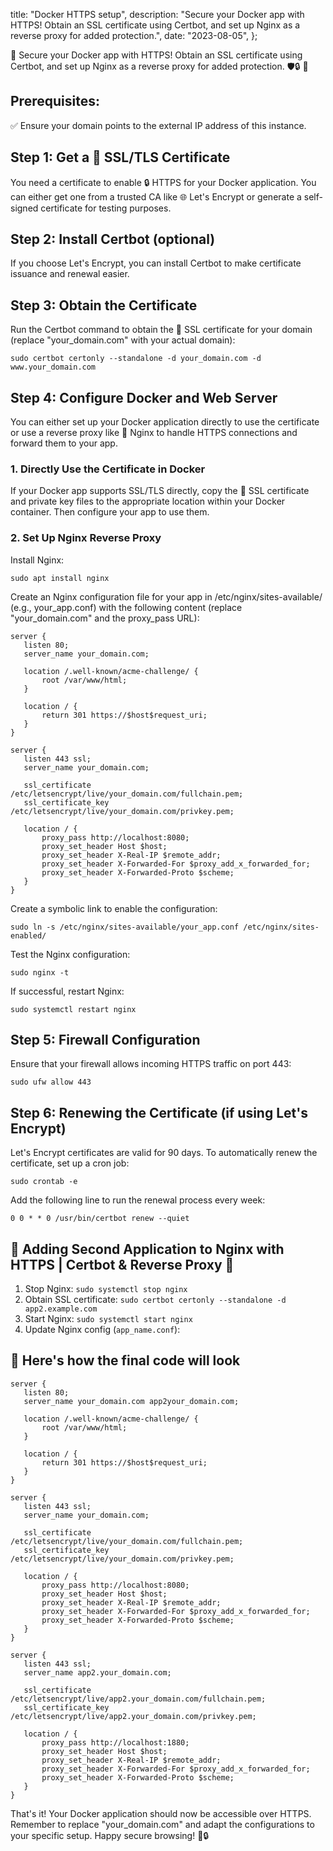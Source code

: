   title: "Docker HTTPS setup",
  description:
    "Secure your Docker app with HTTPS! Obtain an SSL certificate using Certbot, and set up Nginx as a reverse proxy for added protection.",
  date: "2023-08-05",
};

🚀 Secure your Docker app with HTTPS! Obtain an SSL certificate using Certbot, and set up Nginx as a reverse proxy for added protection. 🛡️🔒 🐳

## Prerequisites:

✅ Ensure your domain points to the external IP address of this instance.

## Step 1: Get a 📜 SSL/TLS Certificate

You need a certificate to enable 🔒 HTTPS for your Docker application. You can either get one from a trusted CA like 🌐 Let's Encrypt or generate a self-signed certificate for testing purposes.

## Step 2: Install Certbot (optional)

If you choose Let's Encrypt, you can install Certbot to make certificate issuance and renewal easier.

## Step 3: Obtain the Certificate

Run the Certbot command to obtain the 📜 SSL certificate for your domain (replace "your_domain.com" with your actual domain):

```
sudo certbot certonly --standalone -d your_domain.com -d www.your_domain.com
```

## Step 4: Configure Docker and Web Server

You can either set up your Docker application directly to use the certificate or use a reverse proxy like 🚀 Nginx to handle HTTPS connections and forward them to your app.

### 1. Directly Use the Certificate in Docker

If your Docker app supports SSL/TLS directly, copy the 📜 SSL certificate and private key files to the appropriate location within your Docker container. Then configure your app to use them.

### 2. Set Up Nginx Reverse Proxy

Install Nginx:

```
sudo apt install nginx
```

Create an Nginx configuration file for your app in /etc/nginx/sites-available/ (e.g., your_app.conf) with the following content (replace "your_domain.com" and the proxy_pass URL):

```
server {
   listen 80;
   server_name your_domain.com;

   location /.well-known/acme-challenge/ {
       root /var/www/html;
   }

   location / {
       return 301 https://$host$request_uri;
   }
}

server {
   listen 443 ssl;
   server_name your_domain.com;

   ssl_certificate /etc/letsencrypt/live/your_domain.com/fullchain.pem;
   ssl_certificate_key /etc/letsencrypt/live/your_domain.com/privkey.pem;

   location / {
       proxy_pass http://localhost:8080;
       proxy_set_header Host $host;
       proxy_set_header X-Real-IP $remote_addr;
       proxy_set_header X-Forwarded-For $proxy_add_x_forwarded_for;
       proxy_set_header X-Forwarded-Proto $scheme;
   }
}
```

Create a symbolic link to enable the configuration:

```
sudo ln -s /etc/nginx/sites-available/your_app.conf /etc/nginx/sites-enabled/
```

Test the Nginx configuration:

```
sudo nginx -t
```

If successful, restart Nginx:

```
sudo systemctl restart nginx
```

## Step 5: Firewall Configuration

Ensure that your firewall allows incoming HTTPS traffic on port 443:

```
sudo ufw allow 443
```

## Step 6: Renewing the Certificate (if using Let's Encrypt)

Let's Encrypt certificates are valid for 90 days. To automatically renew the certificate, set up a cron job:

```
sudo crontab -e
```

Add the following line to run the renewal process every week:

```
0 0 * * 0 /usr/bin/certbot renew --quiet
```

## 🚀 Adding Second Application to Nginx with HTTPS | Certbot & Reverse Proxy 📜

1. Stop Nginx: `sudo systemctl stop nginx`
2. Obtain SSL certificate: `sudo certbot certonly --standalone -d app2.example.com`
3. Start Nginx: `sudo systemctl start nginx`
4. Update Nginx config (`app_name.conf`):

## 🚀 Here's how the final code will look

```
server {
   listen 80;
   server_name your_domain.com app2your_domain.com;

   location /.well-known/acme-challenge/ {
       root /var/www/html;
   }

   location / {
       return 301 https://$host$request_uri;
   }
}

server {
   listen 443 ssl;
   server_name your_domain.com;

   ssl_certificate /etc/letsencrypt/live/your_domain.com/fullchain.pem;
   ssl_certificate_key /etc/letsencrypt/live/your_domain.com/privkey.pem;

   location / {
       proxy_pass http://localhost:8080;
       proxy_set_header Host $host;
       proxy_set_header X-Real-IP $remote_addr;
       proxy_set_header X-Forwarded-For $proxy_add_x_forwarded_for;
       proxy_set_header X-Forwarded-Proto $scheme;
   }
}

server {
   listen 443 ssl;
   server_name app2.your_domain.com;

   ssl_certificate /etc/letsencrypt/live/app2.your_domain.com/fullchain.pem;
   ssl_certificate_key /etc/letsencrypt/live/app2.your_domain.com/privkey.pem;

   location / {
       proxy_pass http://localhost:1880;
       proxy_set_header Host $host;
       proxy_set_header X-Real-IP $remote_addr;
       proxy_set_header X-Forwarded-For $proxy_add_x_forwarded_for;
       proxy_set_header X-Forwarded-Proto $scheme;
   }
}
```

That's it! Your Docker application should now be accessible over HTTPS. Remember to replace "your_domain.com" and adapt the configurations to your specific setup. Happy secure browsing! 🚀🔒
